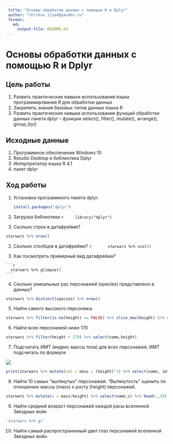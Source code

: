 ```yaml
---
 title: "Основы обработки данных с помощью R и Dplyr"
 author: "chirkov.ilya4@yandex.ru"
 format: 
   md:
     output-file: README.md
---
```


# Основы обработки данных с помощью R и Dplyr
 
 
## Цель работы 

  1. Развить практические навыки использования языка программирования R для обработки данных
  2. Закрепить знания базовых типов данных языка R
  3. Развить практические навыки использования функций обработки данных пакета dplyr – функции select(), filter(), mutate(), arrange(), group_by()
  
## Исходные данные 
 
 1. Программное обеспечение Windows 10 
 2. Rstudio Desktop и библиотека Dplyr
 3. Интерпретатор языка R 4.1
 4. пакет dplyr
 
 
## Ход работы

1. Установка программного пакета dplyr.

    ```r
    install.packages("dplyr")
    ```

2. Загрузка библиотеки
    ```r
    library("dplyr")
    ```

3. Сколько строк в датафрейме?
```r
starwars %>% nrow()
```
2. Сколько столбцов в датафрейме? 
    ```r
      starwars %>% ncol()
    ```
    
    
  3. Как посмотреть примерный вид датафрейма?
  
    ```r
      starwars %>% glimpse()
    ```
    
    
  4. Сколько уникальных рас персонажей (species) представлено в данных?
    
```r
starwars %>% distinct(species) %>% nrow()
```
  5. Найти самого высокого персонажа.
```r
starwars %>% filter(is.na(height) == FALSE) %>% slice_max(height) %>% select(name,height)
```
  6. Найти всех персонажей ниже 170
```r
starwars %>% filter(height < 170) %>% select(name,height)
```
  7. Подсчитать ИМТ (индекс массы тела) для всех персонажей. ИМТ подсчитать по формуле
  
  ![](img/1.png)
```r
print(starwars %>% mutate(imt = mass / (height)^2) %>% select(name, imt))
```
  8. Найти 10 самых “вытянутых” персонажей. “Вытянутость” оценить по отношению массы (mass) к росту (height) персонажей.
```r
starwars %>% mutate(v = mass/height) %>% select(name,v) %>% head(.,10)
```
  9. Найти средний возраст персонажей каждой расы вселенной Звездных войн
```r
'starwars %>% gr'
```

  10. Найти самый распространенный цвет глаз персонажей вселенной Звездных войн.
  
